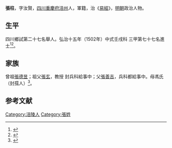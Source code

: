 {{Otheruses|other=名为张柱的其他人物|张柱}}
{{Otheruses|other=名为张汝贤的其他人物|张汝贤}}
{{明清人物信息框
| 姓名 = 張柱
| 原名 =
| 圖片名稱= 
| 圖片大小 =
| 圖片說明 = 
| 最高職務 =
| 國家 = 大明 
| 爵位 =
| 籍貫 = [[四川|四川]][[重慶府|重慶府]][[涪州|涪州]]
| 族裔 = 
| 字號 = 
| 諡號 =
| 出生日期 = 三月二十一日
| 出生地點 =
| 逝世日期 = 卒年不詳 
| 逝世地點 =
| 墓葬 =
| 配偶 = 陳氏
| 親屬 = 曾祖[[張德昱|張德昱]]，祖[[張玄|張玄]]，父[[張善吉|張善吉]]，母馮氏（封孺人）
| 出身 =
* 弘治十五年壬戌科同進士出身
| 經歷 =
| 著作 = 
}}
'''張柱'''{{BD|1454年||？年||}}，字汝賢，[[四川|四川]][[重慶府|重慶府]][[涪州|涪州]]人，軍籍，治《[[易經|易經]]》，[[明朝|明朝]]政治人物。

== 生平 ==
四川鄉試第二十七名舉人。弘治十五年（1502年）中式壬戌科<!---會試第二十八名--->三甲第七十七名進士<ref>{{Cite book|title=《皇明贡举考》卷五|last=（明）[[张朝瑞|张朝瑞]]|first=|publisher=《续修四库全书》史部第828册|year=|isbn=|location=|pages=}}</ref><ref>{{Cite book|title=贡举志五种 上|last=鲁小俊，江俊伟著|first=|publisher=武汉：武汉大学出版社|year=2009|isbn=978-7-307-07043-1|location=|pages=}}</ref>。

== 家族 ==
曾祖[[張德昱|張德昱]]；祖父[[張玄|張玄]]，教授 封兵科給事中；父[[張善吉|張善吉]]，兵科都給事中。母馮氏（封孺人）<ref>{{Cite book|title=天一阁藏明代科举录选刊 登科录 点校本|last=龚延明主编|first=|publisher=宁波出版社|year=2016|isbn=978-7-5526-2320-8|location=宁波|pages=|quote=《天一閣藏明代科舉錄選刊.登科錄》之《弘治十五年進士登科錄》}}</ref>。

==参考文献==
{{reflist}}

{{弘治十五年壬戌科殿試金榜}}
{{DEFAULTSORT:}}
[[Category:涪陵人|Category:涪陵人]]
[[Category:張姓|Category:張姓]]